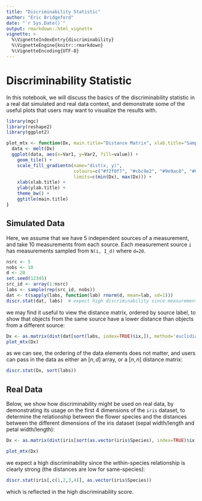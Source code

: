 ```yaml
---
title: "Discriminability Statistic"
author: "Eric Bridgeford"
date: "`r Sys.Date()`"
output: rmarkdown::html_vignette
vignette: >
  %\VignetteIndexEntry{discriminability}
  %\VignetteEngine{knitr::rmarkdown}
  %\VignetteEncoding{UTF-8}
---
```


# Discriminability Statistic

In this notebook, we will discuss the basics of the discriminability statistic in a real dat simulated and real data context, and demonstrate some of the useful plots that users may want to visualize the results with.

```r
library(mgc)
library(reshape2)
library(ggplot2)

plot_mtx <- function(Dx, main.title="Distance Matrix", xlab.title="Sample Sorted by Source", ylab.title="Sample Sorted by Source") {
  data <- melt(Dx)
  ggplot(data, aes(x=Var1, y=Var2, fill=value)) +
    geom_tile() +
    scale_fill_gradientn(name="dist(x, y)",
                         colours=c("#f2f0f7", "#cbc9e2", "#9e9ac8", "#6a51a3"),
                         limits=c(min(Dx), max(Dx))) +
    xlab(xlab.title) +
    ylab(ylab.title) +
    theme_bw() +
    ggtitle(main.title)
}
```

## Simulated Data

Here, we assume that we have 5 independent sources of a measurement, and take 10 measurements from each source. Each measurement source `i` has measurements sampled from `N(i, I_d)` where `d=20`.

```r
nsrc <- 5
nobs <- 10
d <- 20
set.seed(12345)
src_id <- array(1:nsrc)
labs <- sample(rep(src_id, nobs))
dat <- t(sapply(labs, function(lab) rnorm(d, mean=lab, sd=1)))
discr.stat(dat, labs)  # expect high discriminability since measurements taken at a source have the same mean and sd of only 1
```

we may find it useful to view the distance matrix, ordered by source label, to show that objects from the same source have a lower distance than objects from a different source:

```R
Dx <- as.matrix(dist(dat[sort(labs, index=TRUE)$ix,]), method='euclidian')
plot_mtx(Dx)
```

as we can see, the ordering of the data elements does not matter, and users can pass in the data as either an $[n, d]$ array, or a $[n, n]$ distance matrix:

```r
discr.stat(Dx, sort(labs))
```
## Real Data

Below, we show how discriminability might be used on real data, by demonstrating its usage on the first $4$ dimensions of the `iris` dataset, to determine the relationship between the flower species and the distances between the different dimensions of the iris dataset (sepal width/length and petal width/length):

```r
Dx <- as.matrix(dist(iris[sort(as.vector(iris$Species), index=TRUE)$ix,c(1,2,3,4)]))

plot_mtx(Dx)
```

we expect a high discriminability since the within-species relationship is clearly strong (the distances are low for same-species):

```r
discr.stat(iris[,c(1,2,3,4)], as.vector(iris$Species))
```

which is reflected in the high discriminability score.
